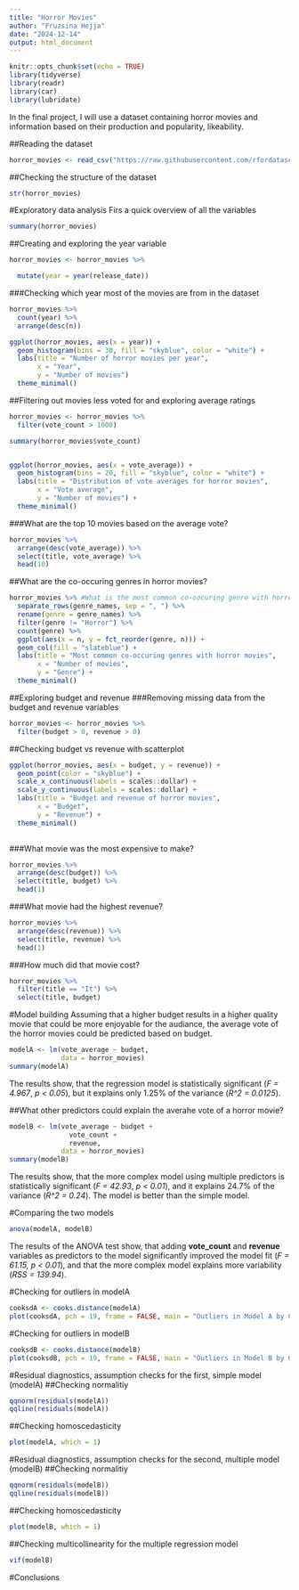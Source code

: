```yaml
---
title: "Horror Movies"
author: "Fruzsina Hejja"
date: "2024-12-14"
output: html_document
---
```


```r
knitr::opts_chunk$set(echo = TRUE)
library(tidyverse)
library(readr)
library(car)
library(lubridate)
```

In the final project, I will use a dataset containing horror movies and information based on their production and popularity, likeability.

##Reading the dataset
```r
horror_movies <- read_csv("https://raw.githubusercontent.com/rfordatascience/tidytuesday/refs/heads/main/data/2022/2022-11-01/horror_movies.csv") #Read from the TidyTuesday github page.
```
##Checking the structure of the dataset
```r
str(horror_movies)
```
#Exploratory data analysis
Firs a quick overview of all the variables
```r
summary(horror_movies)
```
##Creating and exploring the year variable
```r
horror_movies <- horror_movies %>%

  mutate(year = year(release_date))
```
###Checking which year most of the movies are from in the dataset
```r
horror_movies %>%
  count(year) %>%
  arrange(desc(n))

ggplot(horror_movies, aes(x = year)) +
  geom_histogram(bins = 30, fill = "skyblue", color = "white") +
  labs(title = "Number of horror movies per year",
       x = "Year",
       y = "Number of movies")
  theme_minimal()
```
##Filtering out movies less voted for and exploring average ratings
```r
horror_movies <- horror_movies %>%
  filter(vote_count > 1000)

summary(horror_movies$vote_count)


ggplot(horror_movies, aes(x = vote_average)) +
  geom_histogram(bins = 20, fill = "skyblue", color = "white") +
  labs(title = "Distribution of vote averages for horror movies",
       x = "Vote average",
       y = "Number of movies") +
  theme_minimal()
```
###What are the top 10 movies based on the average vote?
```r
horror_movies %>%
  arrange(desc(vote_average)) %>%
  select(title, vote_average) %>%
  head(10)
```
##What are the co-occuring genres in horror movies?
```r
horror_movies %>% #What is the most common co-oocuring genre with horror movies
  separate_rows(genre_names, sep = ", ") %>%
  rename(genre = genre_names) %>%
  filter(genre != "Horror") %>%
  count(genre) %>%
  ggplot(aes(x = n, y = fct_reorder(genre, n))) +
  geom_col(fill = "slateblue") +
  labs(title = "Most common co-occuring genres with horror movies",
       x = "Number of movies",
       y = "Genre") +
  theme_minimal()
```
##Exploring budget and revenue
###Removing missing data from the budget and revenue variables
```r
horror_movies <- horror_movies %>%
  filter(budget > 0, revenue > 0)
```
##Checking budget vs revenue with scatterplot
```r
ggplot(horror_movies, aes(x = budget, y = revenue)) +
  geom_point(color = "skyblue") +
  scale_x_continuous(labels = scales::dollar) +
  scale_y_continuous(labels = scales::dollar) +
  labs(title = "Budget and revenue of horror movies",
       x = "Budget",
       y = "Revenue") +
  theme_minimal()
  
```
###What movie was the most expensive to make?
```r
horror_movies %>%
  arrange(desc(budget)) %>%
  select(title, budget) %>%
  head(1)
```
###What movie had the highest revenue?
```r
horror_movies %>%
  arrange(desc(revenue)) %>%
  select(title, revenue) %>%
  head(1)
```
###How much did that movie cost?
```r
horror_movies %>%
  filter(title == "It") %>%
  select(title, budget)
```
#Model building
Assuming that a higher budget results in a higher quality movie that could be more enjoyable for the audiance, the average vote of the horror movies could be predicted based on budget.
```r
modelA <- lm(vote_average ~ budget,
             data = horror_movies)
summary(modelA)
```

The results show, that the regression model is statistically significant (*F = 4.967*, *p < 0.05*), but it explains only 1.25% of the variance (*R^2 = 0.0125*).

##What other predictors could explain the averahe vote of a horror movie?
```r
modelB <- lm(vote_average ~ budget +
               vote_count +
               revenue,
             data = horror_movies)
summary(modelB)
```
The results show, that the more complex model using multiple predictors is statistically significant (*F = 42.93*, *p < 0.01*), and it explains 24.7% of the variance (*R^2 = 0.24*). The model is better than the simple model. 

#Comparing the two models
```r
anova(modelA, modelB)
```
The results of the ANOVA test show, that adding **vote_count** and **revenue** variables as predictors to the model significantly improved the model fit (*F = 61.15, p < 0.01*), and that the more complex model explains more variability (*RSS = 139.94*).


#Checking for outliers in modelA
```r
cooksdA <- cooks.distance(modelA)
plot(cooksdA, pch = 19, frame = FALSE, main = "Outliers in Model A by Cook's distance")
```

#Checking for outliers in modelB
```r
cooksdB <- cooks.distance(modelB)
plot(cooksdB, pch = 19, frame = FALSE, main = "Outliers in Model B by Cook's distance")
```

#Residual diagnostics, assumption checks for the first, simple model (modelA)
##Checking normalitiy
```r
qqnorm(residuals(modelA))
qqline(residuals(modelA))
```
##Checking homoscedasticity
```r
plot(modelA, which = 1)
```

#Residual diagnostics, assumption checks for the second, multiple model (modelB)
##Checking normalitiy
```r
qqnorm(residuals(modelB))
qqline(residuals(modelB))
```

##Checking homoscedasticity
```r
plot(modelB, which = 1)
```
##Checking multicollinearity for the multiple regression model
```r
vif(modelB)
```

#Conclusions